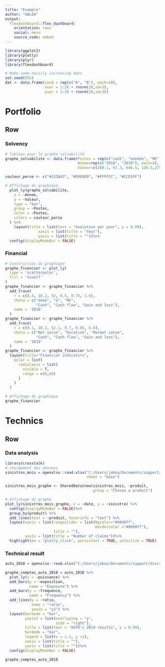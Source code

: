 ---
title: "Example"
author: "GALEA"
output: 
  flexdashboard::flex_dashboard:
    orientation: rows
    social: menu
    source_code: embed
---

```{r setup, include=FALSE}
library(ggplot2)
library(plotly)
library(plyr)
library(flexdashboard)

# Make some noisily increasing data
set.seed(955)
dat <- data.frame(cond = rep(c("A", "B"), each=10),
                  xvar = 1:20 + rnorm(20,sd=3),
                  yvar = 1:20 + rnorm(20,sd=3))
```

Portfolio
=======================================================================

Row
-----------------------------------------------------------------------

### Solvency

```{r}
# Tableau pour le graphe solvabilité
graphe_solvabilite <- data.frame(Postes = rep(c("coût", "éééééé", "M€", "M€"), 2),
                                 Annee=rep(c("2018", "2019"), each=4),
                                 Valeur=c(280.1, 97.3, 646.5, 120.5,275.7, 88.1, 589.9, 112.6))

couleur_perso <- c("#132B43", "#E0E0E0", "#FFFFCC", "#CCE5FF")

# Affichage du graphique
  plot_ly(graphe_solvabilite,
    x = ~Annee,
    y = ~Valeur,
    type = "bar",
    group = ~Postes,
    color = ~Postes,
    colors = couleur_perso
  ) %>% 
    layout(title = list(text = "évolution per year", y = 0.99),
               xaxis = list(title = "Year"),
               yaxis = list(title = ""))%>%
  config(displayModeBar = FALSE)

```


### Financial

```{r}
# Construction du graphique
graphe_financier <- plot_ly(
  type = 'scatterpolar',
  fill = 'toself'
) 
graphe_financier <- graphe_financier %>%
  add_trace(
    r = c(8.4, 18.2, 52, 0.5, 0.75, 1.6),
    theta = c("éééé", "û", "M€", 
              "Cash", "Cash flow", "Gain and loss"),
    name = '2018'
  ) 
graphe_financier <- graphe_financier %>%
  add_trace(
    r = c(9.1, 18.2, 52.1, 0.7, 0.95, 6.6),
    theta = c("Net value", "Duration", "Market value", 
              "Cash", "Cash flow", "Gain and loss"),
    name = '2019'
  ) 
graphe_financier <- graphe_financier %>%
  layout(title="Financial indicators",
    polar = list(
      radialaxis = list(
        visible = T,
        range = c(0,60)
      )
    )
  )

# Affichage du graphique
graphe_financier

```



Technics
=======================================================================

Row
-----------------------------------------------------------------------

### Data analysis

```{r}
library(crosstalk)
# chargement des donnees
sinistres_mois = openxlsx::read.xlsx("C:/Users/jaboa/Documents/support/sinistre_auto_mrh_choix.xlsx",
                                     sheet = "base")

sinistres_mois_graphe <- SharedData$new(sinistres_mois, ~produit, 
                                        group = "Choose a product")

# Affichage du graphe
plot_ly(sinistres_mois_graphe, x = ~date, y = ~sinistre) %>%
  config(displayModeBar = FALSE)%>%
  group_by(produit) %>%
  add_lines(text = ~produit, hoverinfo = "text") %>%
  layout(xaxis = list(rangeslider = list(bgcolor="#99d6ff", 
                                         bordercolor ="#0000ff"),
                      title = ""),
         yaxis = list(title = "Number of claims"))%>%
  highlight(on = "plotly_click", persistent = TRUE, selectize = TRUE)


```


### Technical result

```{r}
auto_2018 = openxlsx::read.xlsx("C:/Users/jaboa/Documents/support/discretisation_v3.xlsx", sheet = "auto2018")

graphe_comptes_auto_2018 = auto_2018 %>% 
  plot_ly(x = ~puissance) %>% 
  add_bars(y = ~exposition,
           name = "Exposure") %>% 
  add_bars(y = ~frequence,
           name = "Frequency") %>%
  add_lines(y = ~ratio,
            name = "ratio",
            yaxis = "y2") %>% 
  layout(barmode = "bar",
         yaxis2 = list(overlaying = "y",
                       side = "right"),
         title = list(text = "AUTO's 2019 results", y = 0.99),
         barmode = "bar",
         legend = list(x = 1.1, y =1),
         xaxis = list(title = ""),
         yaxis = list(title = ""))%>%
  config(displayModeBar = FALSE)

graphe_comptes_auto_2018

```
